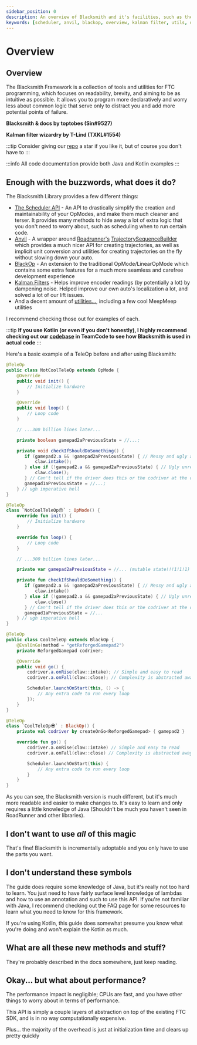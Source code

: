 ```yaml
---
sidebar_position: 0
description: An overview of Blacksmith and it's facilities, such as the Scheduler API, Anvil, BlackOp, it's Kalman Filters, and more!
keywords: [scheduler, anvil, blackop, overview, kalman filter, utils, demo]
---
```



# Overview

## Overview

The Blacksmith Framework is a collection of tools and utilities for FTC programming, which focuses
on readability, brevity, and aiming to be as intuitive as possible. It allows you to program more
declaratively and worry less about common logic that serve only to distract you and add more
potential points of failure.

**Blacksmith & docs by toptobes (Sin#9527)**

**Kalman filter wizardry by T-Lind (TXKL#1554)**

:::tip
Consider giving our [repo](https://github.com/RR-9527/robot-code-v2/) a star if you like it, but of
course you don't have to
:::

:::info
All code documentation provide both Java and Kotlin examples
:::

## Enough with the buzzwords, what does it do?

The Blacksmith Library provides a few different things:
 - [The Scheduler API](/scheduler-api/overview) - An API to drastically simplify the creation and
  maintainability of your OpModes, and make them much cleaner and terser. It provides many methods
  to hide away a lot of extra logic that you don't need to worry about, such as scheduling when to
  run certain code.
 - [Anvil](/anvil/overview) - A wrapper around
  [Roadrunner's](https://learnroadrunner.com/) [TrajectorySequenceBuilder](https://learnroadrunner.com/trajectory-sequence.html)
  which provides a much nicer API for creating trajectories, as well as implicit unit conversion and
  utilities for creating trajectories on the fly without slowing down your auto.
 - [BlackOp](/black-op/overview) - An extension to the traditional OpMode/LinearOpMode which
  contains some extra features for a much more seamless and carefree development experience
 - [Kalman Filters](./util/kalmanfilters/kalmanfilter-object) - Helps improve encoder readings
  (by potentially a lot) by dampening noise. Helped improve our own auto's localization a lot,
  and solved a lot of our lift issues.
 - And a decent amount of [utilities...](/util/overview), including a few cool MeepMeep utilities

I recommend checking those out for examples of each.

:::tip
**If you use Kotlin (or even if you don't honestly), I highly recommend checking out our
[codebase](https://github.com/RR-9527/robot-code-v2/) in TeamCode to see how Blacksmith is used in
actual code**
:::

Here's a basic example of a TeleOp before and after using Blacksmith:

<Tabs groupId="programming-language">
  <TabItem value="java" label="Java">

  ```java
  @TeleOp
  public class NotCoolTeleOp extends OpMode {
      @Override
      public void init() {
          // Initialize hardware
      }

      @Override
      public void loop() {
          // Loop code
      }

      // ...300 billion lines later...

      private boolean gamepad2aPreviousState = //...;

      private void checkIfShouldDoSomething() {
         if (gamepad2.a && !gamepad2aPreviousState) { // Messy and ugly and ew 🤮
             claw.intake();
         } else if (!gamepad2.a && gamepad2aPreviousState) { // Ugly unreadable signal edge detectors
             claw.close();
         } // Can't tell if the driver does this or the codriver at the quick glance
         gamepad1aPreviousState = //...;
      } // ugh imperative hell
  }
  ```

  </TabItem>
  <TabItem value="kt" label="Kotlin">

  ```kotlin
  @TeleOp
  class `NotCoolTeleOp😔` : OpMode() {
      override fun init() {
          // Initialize hardware
      }

      override fun loop() {
          // Loop code
      }

      // ...300 billion lines later...

      private var gamepad2aPreviousState = //... (mutable state!!!1!1!1)

      private fun checkIfShouldDoSomething() {
         if (gamepad2.a && !gamepad2aPreviousState) { // Messy and ugly and ew 🤮
             claw.intake()
         } else if (!gamepad2.a && gamepad2aPreviousState) { // Ugly unreadable signal edge detectors
             claw.close()
         } // Can't tell if the driver does this or the codriver at the quick glance
         gamepad1aPreviousState = //...
      } // ugh imperative hell
  }
  ```

</TabItem>
</Tabs>

<Tabs groupId="programming-language">
<TabItem value="java" label="Java">

  ```java
  @TeleOp
  public class CoolTeleOp extends BlackOp {
      @EvalOnGo(method = "getReforgedGamepad2")
      private ReforgedGamepad codriver;

      @Override
      public void go() {
          codriver.a.onRise(claw::intake); // Simple and easy to read
          codriver.a.onFall(claw::close); // Complexity is abstracted away

          Scheduler.launchOnStart(this, () -> {
              // Any extra code to run every loop
          });
      }
  }
  ```

</TabItem>
<TabItem value="kt" label="Kotlin">

  ```kotlin
  @TeleOp
  class `CoolTeleOp😎` : BlackOp() {
      private val codriver by createOnGo<ReforgedGamepad> { gamepad2 }

      override fun go() {
          codriver.a.onRise(claw::intake) // Simple and easy to read
          codriver.a.onFall(claw::close) // Complexity is abstracted away

          Scheduler.launchOnStart(this) {
              // Any extra code to run every loop
          }
      }
  }
  ```

</TabItem>
</Tabs>

As you can see, the Blacksmith version is much different, but it's much more readable and easier to make changes to.
It's easy to learn and only requires a little knowledge of Java (Shouldn't be much you haven't seen
in RoadRunner and other libraries).

## I don't want to use *all* of this magic

That's fine! Blacksmith is incrementally adoptable and you only have to use the parts you want.

## I don't understand these symbols

The guide does require some knowledge of Java, but it's really not too hard to learn. You just need
to have fairly surface level knowledge of lambdas and how to use an annotation and such to use this
API. If you're not familiar with Java, I recommend checking out the FAQ page for some resources to
learn what you need to know for this framework.

If you're using Kotlin, this guide does somewhat presume you know what you're doing and won't explain the Kotlin as much.

## What are all these new methods and stuff?

They're probably described in the docs somewhere, just keep reading.

## Okay... but what about performance?

The performance impact is negligible; CPUs are fast, and you have other things to worry about in terms of performance.

This API is simply a couple layers of abstraction on top of the existing FTC SDK, and is in no way computationally
expensive.

Plus... the majority of the overhead is just at initialization time and clears up pretty quickly
